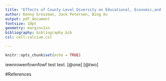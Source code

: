 ```yaml
---
title: "Effects of County-Level Diversity on Educational, Economic,and Health-Related Outcomes"
author: Kenny Groszman, Jack Petersen, Bing Xu
output: pdf_document
fontsize: 10pt
geometry: margin=1in
bibliography: bibliography.bib
csl: cell-calcium.csl

---
```


```r
knitr::opts_chunk$set(echo = TRUE)
```


iewnrowenfownfowf test text.  [@one] [@two]

#References
